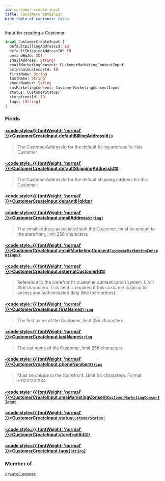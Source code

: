 ```yaml
---
id: customer-create-input
title: CustomerCreateInput
hide_table_of_contents: false
---
```








Input for creating a Customer

```graphql
input CustomerCreateInput {
  defaultBillingAddressId: ID
  defaultShippingAddressId: ID
  demandHqId: ID!
  emailAddress: String!
  emailMarketingConsent: CustomerMarketingConsentInput
  externalCustomerId: ID
  firstName: String
  lastName: String
  phoneNumber: String
  smsMarketingConsent: CustomerMarketingConsentInput
  status: CustomerStatus!
  storefrontId: ID!
  tags: [String]
}
```


### Fields

#### [<code style={{ fontWeight: 'normal' }}>CustomerCreateInput.<b>defaultBillingAddressId</b></code>](#)<Bullet />[`ID`](/demand/api/graphql-admin/reference/scalars/id) <Badge class="secondary" text="scalar"/>
> The CustomerAddressId for the default billing address for this Customer
> 

#### [<code style={{ fontWeight: 'normal' }}>CustomerCreateInput.<b>defaultShippingAddressId</b></code>](#)<Bullet />[`ID`](/demand/api/graphql-admin/reference/scalars/id) <Badge class="secondary" text="scalar"/>
> The CustomerAddressId for the default shipping address for this Customer
> 

#### [<code style={{ fontWeight: 'normal' }}>CustomerCreateInput.<b>demandHqId</b></code>](#)<Bullet />[`ID!`](/demand/api/graphql-admin/reference/scalars/id) <Badge class="secondary" text="non-null"/> <Badge class="secondary" text="scalar"/>
> 
> 

#### [<code style={{ fontWeight: 'normal' }}>CustomerCreateInput.<b>emailAddress</b></code>](#)<Bullet />[`String!`](/demand/api/graphql-admin/reference/scalars/string) <Badge class="secondary" text="non-null"/> <Badge class="secondary" text="scalar"/>
> The email address associated with the Customer, must be unique to the storefront, limit 256 characters
> 

#### [<code style={{ fontWeight: 'normal' }}>CustomerCreateInput.<b>emailMarketingConsent</b></code>](#)<Bullet />[`CustomerMarketingConsentInput`](/demand/api/graphql-admin/reference/inputs/customer-marketing-consent-input) <Badge class="secondary" text="input"/>
> 
> 

#### [<code style={{ fontWeight: 'normal' }}>CustomerCreateInput.<b>externalCustomerId</b></code>](#)<Bullet />[`ID`](/demand/api/graphql-admin/reference/scalars/id) <Badge class="secondary" text="scalar"/>
> Reference to the storefront's customer authentication system. Limit 256 characters.
This field is required if this customer is going to access any authenticated data (like their orders).
> 

#### [<code style={{ fontWeight: 'normal' }}>CustomerCreateInput.<b>firstName</b></code>](#)<Bullet />[`String`](/demand/api/graphql-admin/reference/scalars/string) <Badge class="secondary" text="scalar"/>
> The first name of the Customer, limit 256 characters
> 

#### [<code style={{ fontWeight: 'normal' }}>CustomerCreateInput.<b>lastName</b></code>](#)<Bullet />[`String`](/demand/api/graphql-admin/reference/scalars/string) <Badge class="secondary" text="scalar"/>
> The last name of the Customer, limit 256 characters
> 

#### [<code style={{ fontWeight: 'normal' }}>CustomerCreateInput.<b>phoneNumber</b></code>](#)<Bullet />[`String`](/demand/api/graphql-admin/reference/scalars/string) <Badge class="secondary" text="scalar"/>
> Must be unique to the Storefront. Limit 64 characters. Format +11231231234
> 

#### [<code style={{ fontWeight: 'normal' }}>CustomerCreateInput.<b>smsMarketingConsent</b></code>](#)<Bullet />[`CustomerMarketingConsentInput`](/demand/api/graphql-admin/reference/inputs/customer-marketing-consent-input) <Badge class="secondary" text="input"/>
> 
> 

#### [<code style={{ fontWeight: 'normal' }}>CustomerCreateInput.<b>status</b></code>](#)<Bullet />[`CustomerStatus!`](/demand/api/graphql-admin/reference/enums/customer-status) <Badge class="secondary" text="non-null"/> <Badge class="secondary" text="enum"/>
> 
> 

#### [<code style={{ fontWeight: 'normal' }}>CustomerCreateInput.<b>storefrontId</b></code>](#)<Bullet />[`ID!`](/demand/api/graphql-admin/reference/scalars/id) <Badge class="secondary" text="non-null"/> <Badge class="secondary" text="scalar"/>
> 
> 

#### [<code style={{ fontWeight: 'normal' }}>CustomerCreateInput.<b>tags</b></code>](#)<Bullet />[`[String]`](/demand/api/graphql-admin/reference/scalars/string) <Badge class="secondary" text="list"/> <Badge class="secondary" text="scalar"/>
> 
> 



### Member of

[`createCustomer`](/demand/api/graphql-admin/reference/mutations/create-customer)  <Badge class="secondary" text="mutation"/>



